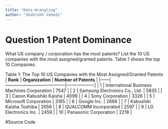 ```yaml
---
title: "Data Wrangling"
author: "Shahrokh Vahedi"
---
```


# Question 1 Patent Dominance
What US company / corporation has the most patents? List the 10 US companies with the most assigned/granted patents. Table 1 shows the top 10 Companies.

Table 1: The Top 10 US Companies with the Most Assigned/Granted Patents
| **Rank** | **Organization**                            | **Number of Patents** |
|------|-----------------------------------------|------------------:|
| 1    | International Business Machines Corporation | 7547             |
| 2    | Samsung Electronics Co., Ltd.              | 5835             |
| 3    | Canon Kabushiki Kaisha                     | 4099             |
| 4    | Sony Corporation                           | 3326             |
| 5    | Microsoft Corporation                      | 3165             |
| 6    | Google Inc.                                | 2668             |
| 7    | Kabushiki Kaisha Toshiba                    | 2656             |
| 8    | QUALCOMM Incorporated                       | 2597             |
| 9    | LG Electronics Inc.                         | 2459             |
| 10   | Panasonic Corporation                       | 2218             |




#Source Code